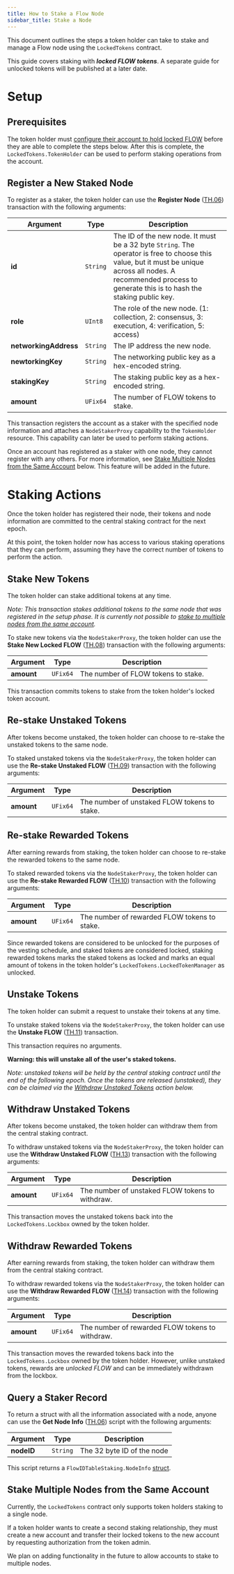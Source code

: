```yaml
---
title: How to Stake a Flow Node
sidebar_title: Stake a Node
---
```


This document outlines the steps a token holder can take to stake and manage 
a Flow node using the `LockedTokens` contract.

<Callout type="warning">

This guide covers staking with _**locked FLOW tokens**_. 
A separate guide for unlocked tokens will be published at a later date.
</Callout>

# Setup

## Prerequisites

The token holder must [configure their account to hold locked FLOW](/token/locked-account-setup) 
before they are able to complete the steps below. After this is complete, 
the `LockedTokens.TokenHolder` can be used to perform staking operations from the account.

## Register a New Staked Node

To register as a staker, the token holder can use the **Register Node** ([TH.06](../transactions/#token-holder))
transaction with the following arguments:

| Argument              | Type     | Description |
|-----------------------|----------|-------------|
| **id**                | `String` | The ID of the new node. It must be a 32 byte `String`. The operator is free to choose this value, but it must be unique across all nodes. A recommended process to generate this is to hash the staking public key. |
| **role**              | `UInt8`  | The role of the new node. (1: collection, 2: consensus, 3: execution, 4: verification, 5: access) |
| **networkingAddress** | `String` | The IP address the new node. |
| **newtorkingKey**     | `String` | The networking public key as a hex-encoded string. |
| **stakingKey**        | `String` | The staking public key as a hex-encoded string. |
| **amount**            | `UFix64` | The number of FLOW tokens to stake. |

This transaction registers the account as a staker with the specified node information
and attaches a `NodeStakerProxy` capability to the `TokenHolder` resource. 
This capability can later be used to perform staking actions.

Once an account has registered as a staker with one node, they cannot register with any others. 
For more information, see [Stake Multiple Nodes from the Same Account](#stake-multiple-nodes-from-the-same-account) below.
This feature will be added in the future.

# Staking Actions

Once the token holder has registered their node,
their tokens and node information are committed to the central staking contract for the next epoch.

At this point, the token holder now has access to various staking operations that they can perform,
assuming they have the correct number of tokens to perform the action.

## Stake New Tokens

The token holder can stake additional tokens at any time.

_Note: This transaction stakes additional tokens to the same node that was registered in the setup phase.
It is currently not possible to [stake to multiple nodes from the same account](#stake-multiple-nodes-from-the-same-account)._

To stake new tokens via the `NodeStakerProxy`, 
the token holder can use the **Stake New Locked FLOW** ([TH.08](../transactions/#token-holder)) 
transaction with the following arguments:

| Argument   | Type     | Description |
|------------|----------|-------------|
| **amount** | `UFix64` | The number of FLOW tokens to stake. |

This transaction commits tokens to stake from the token holder's locked token account.

## Re-stake Unstaked Tokens

After tokens become unstaked, the token holder can choose to re-stake the unstaked tokens to the same node.

To staked unstaked tokens via the `NodeStakerProxy`, 
the token holder can use the **Re-stake Unstaked FLOW** ([TH.09](../transactions/#token-holder)) 
transaction with the following arguments:

| Argument   | Type     | Description |
|------------|----------|-------------|
| **amount** | `UFix64` | The number of unstaked FLOW tokens to stake. |

## Re-stake Rewarded Tokens

After earning rewards from staking, the token holder can choose to re-stake the rewarded tokens to the same node.

To staked rewarded tokens via the `NodeStakerProxy`, 
the token holder can use the **Re-stake Rewarded FLOW** ([TH.10](../transactions/#token-holder)) 
transaction with the following arguments:

| Argument   | Type     | Description |
|------------|----------|-------------|
| **amount** | `UFix64` | The number of rewarded FLOW tokens to stake. |

Since rewarded tokens are considered to be unlocked for the purposes of the vesting schedule,
and staked tokens are considered locked, staking rewarded tokens marks the staked tokens as locked
and marks an equal amount of tokens in the token holder's `LockedTokens.LockedTokenManager` as unlocked.

## Unstake Tokens

The token holder can submit a request to unstake their tokens at any time.

To unstake staked tokens via the `NodeStakerProxy`, the token holder can use 
the **Unstake FLOW** ([TH.11](../transactions/#token-holder)) transaction.

This transaction requires no arguments.

**Warning: this will unstake all of the user's staked tokens.**

_Note: unstaked tokens will be held by the central staking contract until the end of the following epoch. 
Once the tokens are released (unstaked), they can be claimed via the 
[Withdraw Unstaked Tokens](#withdraw-unstaked-tokens) action below._

## Withdraw Unstaked Tokens

After tokens become unstaked, the token holder can withdraw them from the central staking contract.

To withdraw unstaked tokens via the `NodeStakerProxy`, 
the token holder can use the **Withdraw Unstaked FLOW** ([TH.13](../transactions/#token-holder)) 
transaction with the following arguments:

| Argument   | Type     | Description |
|------------|----------|-------------|
| **amount** | `UFix64` | The number of unstaked FLOW tokens to withdraw. |

This transaction moves the unstaked tokens back into the `LockedTokens.Lockbox` owned by the token holder.

## Withdraw Rewarded Tokens

After earning rewards from staking, the token holder can withdraw them from the central staking contract.

To withdraw rewarded tokens via the `NodeStakerProxy`, 
the token holder can use the **Withdraw Rewarded FLOW** ([TH.14](../transactions/#token-holder)) 
transaction with the following arguments:

| Argument   | Type     | Description |
|------------|----------|-------------|
| **amount** | `UFix64` | The number of rewarded FLOW tokens to withdraw. |

This transaction moves the rewarded tokens back into the `LockedTokens.Lockbox` owned by the token holder. 
However, unlike unstaked tokens, rewards are _unlocked FLOW_ and can be immediately withdrawn from the lockbox.

## Query a Staker Record

To return a struct with all the information associated with a node, anyone
can use the **Get Node Info** ([TH.06](../transactions/#token-holder)) script with the following arguments:

| Argument   | Type     | Description |
|------------|----------|-------------|
| **nodeID** | `String` | The 32 byte ID of the node |

This script returns a `FlowIDTableStaking.NodeInfo` [struct](https://github.com/onflow/flow-core-contracts/blob/master/contracts/FlowIDTableStaking.cdc#L264).

## Stake Multiple Nodes from the Same Account

Currently, the `LockedTokens` contract only supports token holders staking to a single node.

If a token holder wants to create a second staking relationship, they must create a new account
and transfer their locked tokens to the new account by requesting authorization from the token admin.

We plan on adding functionality in the future to allow accounts to stake to multiple nodes.
